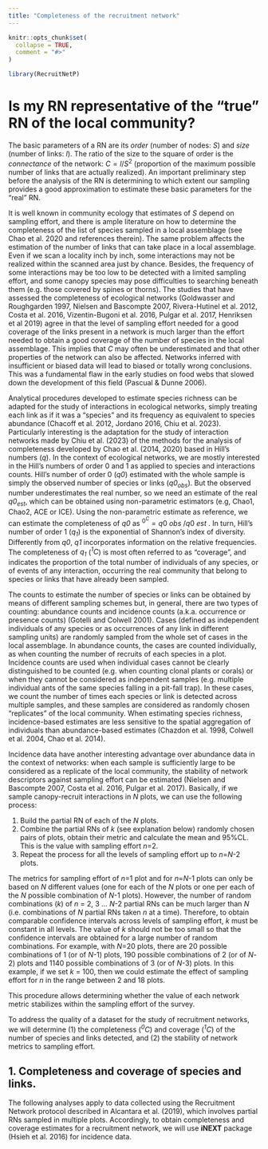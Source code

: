 ```yaml
---
title: "Completeness of the recruitment network"
---
```


```r
knitr::opts_chunk$set(
  collapse = TRUE,
  comment = "#>"
)
```

```r
library(RecruitNetP)
```

# Is my RN representative of the "true" RN of the local community? 

The basic parameters of a RN are its *order* (number of nodes: *S*) and *size* (number of links: *l*). The ratio of the size to the square of order is the *connectance* of the network: $C = l/S^2$ (proportion of the maximum possible number of links that are actually realized). An important preliminary step before the analysis of the RN is determining to which extent our sampling provides a good approximation to estimate these basic parameters for the "real" RN.

It is well known in community ecology that estimates of *S* depend on sampling effort, and there is ample literature on how to determine the completeness of the list of species sampled in a local assemblage (see Chao et al. 2020 and references therein). The same problem affects the estimation of the number of links that can take place in a local assemblage. Even if we scan a locality inch by inch, some interactions may not be realized within the scanned area just by chance. Besides, the frequency of some interactions may be too low to be detected with a limited sampling effort, and some canopy species may pose difficulties to searching beneath them (e.g. those covered by spines or thorns). The studies that have assessed the completeness of ecological networks (Goldwasser and Roughgarden 1997, Nielsen and Bascompte 2007, Rivera-Hutinel et al. 2012, Costa et al. 2016, Vizentin-Bugoni et al. 2016, Pulgar et al. 2017, Henriksen et al 2019) agree in that the level of sampling effort needed for a good coverage of the links present in a network is much larger than the effort needed to obtain a good coverage of the number of species in the local assemblage. This implies that *C* may often be underestimated and that other properties of the network can also be affected. Networks inferred with insufficient or biased data will lead to biased or totally wrong conclusions. This was a fundamental flaw in the early studies on food webs that slowed down the development of this field (Pascual & Dunne 2006).

Analytical procedures developed to estimate species richness can be adapted for the study of interactions in ecological networks, simply treating each link as if it was a "species" and its frequency as equivalent to species abundance (Chacoff et al. 2012, Jordano 2016, Chiu et al. 2023). Particularly interesting is the adaptation for the study of interaction networks made by Chiu et al. (2023) of the methods for the analysis of completeness developed by Chao et al. (2014, 2020) based in Hill's numbers (*q*). In the context of ecological networks, we are mostly interested in the Hill's numbers of order 0 and 1 as applied to species and interactions counts. Hill's number of order 0 (*q0*) estimated with the whole sample is simply the observed number of species or links (*q0~obs~*). But the observed number underestimates the real number, so we need an estimate of the real *q0~est~*, which can be obtained using non-parametric estimators (e.g, Chao1, Chao2, ACE or ICE). Using the non-parametric estimate as reference, we can estimate the completeness of *q0* as $^0^C = q0~obs~/q0~est~$. In turn, Hill's number of order 1 (*q~1~*) is the exponential of Shannon's index of diversity. Differently from *q0*, *q1* incorporates information on the relative frequencies. The completeness of *q~1~* (*^1^C*) is most often referred to as "coverage", and indicates the proportion of the total number of individuals of any species, or of events of any interaction, occurring the real community that belong to species or links that have already been sampled.

The counts to estimate the number of species or links can be obtained by means of different sampling schemes but, in general, there are two types of counting: abundance counts and incidence counts (a.k.a. occurrence or presence counts) (Gotelli and Colwell 2001). Cases (defined as independent individuals of any species or as occurrences of any link in different sampling units) are randomly sampled from the whole set of cases in the local assemblage. In abundance counts, the cases are counted individually, as when counting the number of recruits of each species in a plot. Incidence counts are used when individual cases cannot be clearly distinguished to be counted (e.g. when counting clonal plants or corals) or when they cannot be considered as independent samples (e.g. multiple individual ants of the same species falling in a pit-fall trap). In these cases, we count the number of times each species or link is detected across multiple samples, and these samples are considered as randomly chosen "replicates" of the local community. When estimating species richness, incidence-based estimates are less sensitive to the spatial aggregation of individuals than abundance-based estimates (Chazdon et al. 1998, Colwell et al. 2004, Chao et al. 2014). 

Incidence data have another interesting advantage over abundance data in the context of networks: when each sample is sufficiently large to be considered as a replicate of the local community, the stability of network descriptors against sampling effort can be estimated (Nielsen and Bascompte 2007, Costa et al. 2016, Pulgar et al. 2017). Basically, if we sample canopy-recruit interactions in *N* plots, we can use the following process:

(1) Build the partial RN of each of the *N* plots.
(2) Combine the partial RNs of *k*  (see explanation below) randomly chosen pairs of plots, obtain their metric and calculate the mean and 95%CL. This is the value with sampling effort *n*=2.
(3) Repeat the process for all the levels of sampling effort up to *n*=*N*-2 plots. 

The metrics for sampling effort of *n*=1 plot and for *n*=*N*-1 plots can only be based on *N* different values (one for each of the *N* plots or one per each of the *N* possible combination of *N*-1 plots). However, the number of random combinations (*k*) of *n* = 2, 3 ... *N*-2 partial RNs can be much larger than *N* (i.e. combinations of *N* partial RNs taken *n* at a time). Therefore, to obtain comparable confidence intervals across levels of sampling effort, *k* must be constant in all levels. The value of *k* should not be too small so that the confidence intervals are obtained for a large number of random combinations. For example, with *N*=20 plots, there are 20 possible combinations of 1 (or of *N*-1) plots, 190 possible combinations of 2 (or of *N*-2) plots and 1140 possible combinations of 3 (or of *N*-3) plots. In this example, if we set *k* = 100, then we could estimate the effect of sampling effort for *n* in the range between 2 and 18 plots.

This procedure allows determining whether the value of each network metric stabilizes within the sampling effort of the survey.

To address the quality of a dataset for the study of recruitment networks, we will determine (1) the completeness (*^0^C*) and coverage (*^1^C*) of the number of species and links detected, and (2) the stability of network metrics to sampling effort. 

## 1. Completeness and coverage of species and links.

The following analyses apply to data collected using the Recruitment Network protocol described in Alcantara et al. (2019), which involves partial RNs sampled in multiple plots. Accordingly, to obtain completeness and coverage estimates for a recruitment network, we will use **iNEXT** package (Hsieh et al. 2016) for incidence data.

